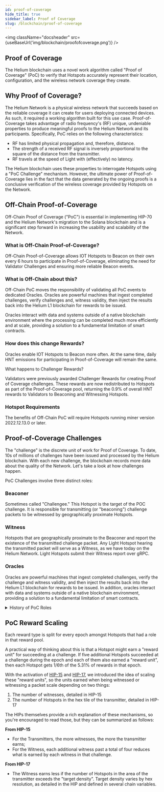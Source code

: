 ```yaml
---
id: proof-of-coverage
hide_title: true
sidebar_label: Proof of Coverage
slug: /blockchain/proof-of-coverage
---
```



<img className="docsheader" src={useBaseUrl('img/blockchain/proofofcoverage.png')} />

## Proof of Coverage

The Helium blockchain uses a novel work algorithm called "Proof of Coverage" (PoC) to verify that
Hotspots accurately represent their location, configuration, and the wireless network coverage they
create.

## Why Proof of Coverage?

The Helium Network is a physical wireless network that succeeds based on the reliable coverage it
can create for users deploying connected devices. As such, it required a working algorithm built for
this use case. Proof-of-Coverage takes advantage of radio frequency's (RF) unique, undeniable
properties to produce meaningful proofs to the Helium Network and its participants. Specifically,
PoC relies on the following characteristics:

- RF has limited physical propagation and, therefore, distance.
- The strength of a received RF signal is inversely proportional to the square of the distance from
  the transmitter.
- RF travels at the speed of Light with (effectively) no latency.

The Helium blockchain uses these properties to interrogate Hotspots using a "PoC Challenge"
mechanism. However, the ultimate power of Proof-of-Coverage lies in the fact that the data generated
by the ongoing proofs is a conclusive verification of the wireless coverage provided by Hotspots on
the Network.

## Off-Chain Proof-of-Coverage

Off-Chain Proof of Coverage ("PoC") is essential in implementing HIP-70 and the Helium Network's
migration to the Solana blockchain and is a significant step forward in increasing the usability and
scalability of the Network.

### What is Off-Chain Proof-of-Coverage?

Off-Chain Proof-of-Coverage allows IOT Hotspots to Beacon on their own every 6 hours to participate
in Proof-of-Coverage, eliminating the need for Validator Challenges and ensuring more reliable
Beacon events.

### What is Off-Chain about this?

Off-Chain PoC moves the responsibility of validating all PoC events to dedicated Oracles. Oracles
are powerful machines that ingest completed challenges, verify challenges and, witness validity,
then inject the results back into the Helium L1 blockchain for rewards to be issued.

Oracles interact with data and systems outside of a native blockchain environment where the
processing can be completed much more efficiently and at scale, providing a solution to a
fundamental limitation of smart contracts.

### How does this change Rewards?

Oracles enable IOT Hotspots to Beacon more often. At the same time, daily HNT emissions for
participating in Proof-of-Coverage will remain the same.

What happens to Challenger Rewards?

Validators were previously awarded Challenger Rewards for creating Proof of Coverage challenges.
These rewards are now redistributed to Hotspots as part of the Proof-of-Coverage pool, returning the
0.9% of overall HNT rewards to Validators to Beaconing and Witnessing Hotspots.

### Hotspot Requirements

The benefits of Off-Chain PoC will require Hotspots running miner version 2022.12.13.0 or later.

## Proof-of-Coverage Challenges

The "challenge" is the discrete unit of work for Proof of Coverage. To date, 10s of millions of
challenges have been issued and processed by the Helium blockchain. With each new challenge, the
blockchain records more data about the quality of the Network. Let's take a look at how challenges
happen.

PoC Challenges involve three distinct roles:

### Beaconer

Sometimes called "Challengee." This Hotspot is the target of the POC challenge. It is responsible
for transmitting (or "beaconing") challenge packets to be witnessed by geographically proximate
Hotspots.

### Witness

Hotspots that are geographically proximate to the Beaconer and report the existence of the
transmitted challenge packet. Any Light Hotspot hearing the transmitted packet will serve as a
Witness, as we have today on the Helium Network. Light Hotspots submit their Witness report over
gRPC.

### Oracles

Oracles are powerful machines that ingest completed challenges, verify the challenge and witness
validity, and then inject the results back into the Helium L1 blockchain for rewards to be issued.
In addition, oracles interact with data and systems outside of a native blockchain environment,
providing a solution to a fundamental limitation of smart contracts.

<details>
  <summary>History of PoC Roles</summary>

The Proof of Coverage model has continued to evolve to better suit the needs and capabilities of the
Helium Network.

The Consensus Group, a group of Hotspots elected by the blockchain to progress block production,
issued challenges in early iterations of the PoC algorithm. Eventually, as the number of active
Hotspots grew, [HIP-55](https://github.com/helium/HIP/blob/main/0055-validator-challenges.md) was
proposed and voted on by the community to move Consensus Groups, and the "Challenger" role to
Validators, much more powerful machines capable of handling the ever-growing volume of data and
connections on the Network.

Even farther back in history, and before
[HIP-15](https://github.com/helium/HIP/blob/master/0015-beaconing-rewards.md), Proof of Coverage
relied entirely on beaconing. A beacon was a single transmission witnessed by any Hotspot. Previous
versions used multi-hop challenge paths that didn't accurately test Hotspots' ability to capture RF
packets.

</details>

## PoC Reward Scaling

Each reward type is split for every epoch amongst Hotspots that had a role in that reward pool.

A practical way of thinking about this is that a Hotspot might earn a "reward unit" for succeeding
at a challenge. If five additional Hotspots succeeded at a challenge during the epoch and each of
them also earned a "reward unit", then each Hotspot gets 1/6th of the 5.31% of rewards in that
epoch.

With the activation of [HIP-15](https://github.com/helium/HIP/blob/master/0015-beaconing-rewards.md)
and
[HIP-17](https://github.com/helium/HIP/blob/master/0017-hex-density-based-transmit-reward-scaling.md),
we introduced the idea of scaling these "reward units", so the units earned when being witnessed or
witnessing a packet scale depending on two things:

1. The number of witnesses, detailed in HIP-15
2. The number of Hotspots in the hex tile of the transmitter, detailed in HIP-17

The HIPs themselves provide a rich explanation of these mechanisms, so you're encouraged to read
those, but they can be summarized as follows:

**From HIP-15**

- For the Transmitters, the more witnesses, the more the transmitter earns;
- For the Witness, each additional witness past a total of four reduces what is earned by each
  witness in that challenge.

**From HIP-17**

- The Witness earns less if the number of Hotspots in the area of the transmitter exceeds the
  "target density". Target density varies by hex resolution, as detailed in the HIP and defined in
  several chain variables.
